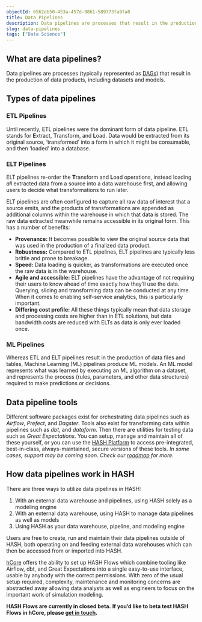 ```yaml
---
objectId: 6562db50-453a-457d-9861-589773fa9fa8
title: Data Pipelines
description: Data pipelines are processes that result in the production of data products, including datasets and models.
slug: data-pipelines
tags: ["Data Science"]
---
```


## What are data pipelines?

Data pipelines are processes (typically represented as [DAGs](https://hash.ai/glossary/dag)) that result in the production of data products, including datasets and models.

## Types of data pipelines

### ETL Pipelines

Until recently, ETL pipelines were the dominant form of data pipeline. ETL stands for **E**xtract, **T**ransform, and **L**oad. Data would be extracted from its original source, ‘transformed’ into a form in which it might be consumable, and then ‘loaded’ into a database.

### ELT Pipelines

ELT pipelines re-order the **T**ransform and **L**oad operations, instead loading _all_ extracted data from a source into a data warehouse first, and allowing users to decide what transformations to run later.

ELT pipelines are often configured to capture all raw data of interest that a source emits, and the products of transformations are appended as additional columns within the warehouse in which that data is stored. The raw data extracted meanwhile remains accessible in its original form. This has a number of benefits:

*   **Provenance:** It becomes possible to view the original source data that was used in the production of a finalized data product.
*   **Robustness:** Compared to ETL pipelines, ELT pipelines are typically less brittle and prone to breakage.
*   **Speed:** Data loading is quicker, as transformations are executed once the raw data is in the warehouse.
*   **Agile and accessible:** ELT pipelines have the advantage of not requiring their users to know ahead of time exactly how they’ll use the data. Querying, slicing and transforming data can be conducted at any time. When it comes to enabling self-service analytics, this is particularly important.
*   **Differing cost profile:** All these things typically mean that data storage and processing costs are higher than in ETL solutions, but data bandwidth costs are reduced with ELTs as data is only ever loaded once.

### ML Pipelines

Whereas ETL and ELT pipelines result in the production of data files and tables, Machine Learning (ML) pipelines produce ML models. An ML model represents what was learned by executing an ML algorithm on a dataset, and represents the process (rules, parameters, and other data structures) required to make predictions or decisions.

## Data pipeline tools

Different software packages exist for orchestrating data pipelines such as _Airflow_, _Prefect_, and _Dagster_. Tools also exist for transforming data within pipelines such as _dbt_, and _dataform_. Then there are utilities for testing data such as _Great Expectations_. You can setup, manage and maintain all of these yourself, or you can use the [HASH Platform](https://hash.ai/platform) to access pre-integrated, best-in-class, always-maintained, secure versions of these tools. _In some cases, support may be coming soon. Check our [roadmap](https://hash.ai/roadmap) for more._

## How data pipelines work in HASH

There are three ways to utilize data pipelines in HASH:

1.  With an external data warehouse and pipelines, using HASH solely as a modeling engine
2.  With an external data warehouse, using HASH to manage data pipelines as well as models
3.  Using HASH as your data warehouse, pipeline, and modeling engine

Users are free to create, run and maintain their data pipelines outside of HASH, both operating on and feeding external data warehouses which can then be accessed from or imported into HASH.

[hCore](https://hash.ai/platform/core) offers the ability to set up HASH Flows which combine tooling like Airflow, dbt, and Great Expectations into a single easy-to-use interface, usable by anybody with the correct permissions. With zero of the usual setup required, complexity, maintenance and monitoring concerns are abstracted away allowing data analysts as well as engineers to focus on the important work of simulation modeling.

**HASH Flows are currently in closed beta.** **If you’d like to beta test HASH Flows in hCore, please [get in touch](https://hash.ai/contact).**
